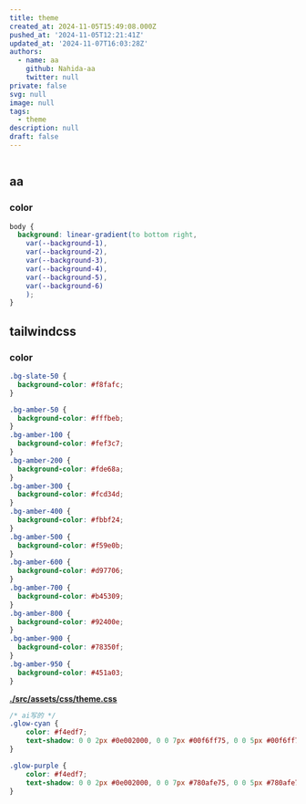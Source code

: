 ```yaml
---
title: theme
created_at: 2024-11-05T15:49:08.000Z
pushed_at: '2024-11-05T12:21:41Z'
updated_at: '2024-11-07T16:03:28Z'
authors:
  - name: aa
    github: Nahida-aa
    twitter: null
private: false
svg: null
image: null
tags:
  - theme
description: null
draft: false
---
```

```ts
```
## aa
### color
```css
body {
  background: linear-gradient(to bottom right,
    var(--background-1),
    var(--background-2),
    var(--background-3),
    var(--background-4),
    var(--background-5),
    var(--background-6)
    );
}
```
## tailwindcss

### color
```css
.bg-slate-50 {
  background-color: #f8fafc;
}

.bg-amber-50 {
  background-color: #fffbeb;
}
.bg-amber-100 {
  background-color: #fef3c7;
}
.bg-amber-200 {
  background-color: #fde68a;
}
.bg-amber-300 {
  background-color: #fcd34d;
}
.bg-amber-400 {
  background-color: #fbbf24;
}
.bg-amber-500 {
  background-color: #f59e0b;
}
.bg-amber-600 {
  background-color: #d97706;
}
.bg-amber-700 {
  background-color: #b45309;
}
.bg-amber-800 {
  background-color: #92400e;
}
.bg-amber-900 {
  background-color: #78350f;
}
.bg-amber-950 {
  background-color: #451a03;
}
```
**[./src/assets/css/theme.css](./src/assets/css/theme.css)**
```css
/* ai写的 */
.glow-cyan {
    color: #f4edf7;
    text-shadow: 0 0 2px #0e002000, 0 0 7px #00f6ff75, 0 0 5px #00f6ff75, 0 0 18px #00f6ff75;
}

.glow-purple {
    color: #f4edf7;
    text-shadow: 0 0 2px #0e002000, 0 0 7px #780afe75, 0 0 5px #780afe75, 0 0 18px #780afe75;
}
```
